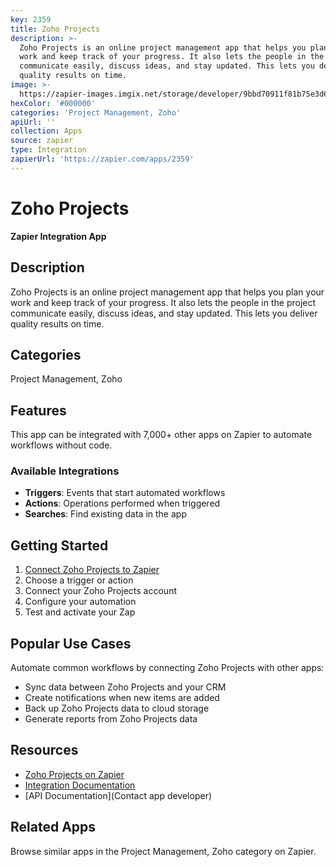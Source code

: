 ```yaml
---
key: 2359
title: Zoho Projects
description: >-
  Zoho Projects is an online project management app that helps you plan your
  work and keep track of your progress. It also lets the people in the project
  communicate easily, discuss ideas, and stay updated. This lets you deliver
  quality results on time.
image: >-
  https://zapier-images.imgix.net/storage/developer/9bbd70911f81b75e3d6788a0aea4b105.png?auto=format%2Ccompress&ixlib=python-3.0.0&q=50
hexColor: '#000000'
categories: 'Project Management, Zoho'
apiUrl: ''
collection: Apps
source: zapier
type: Integration
zapierUrl: 'https://zapier.com/apps/2359'
---
```

# Zoho Projects

**Zapier Integration App**

## Description

Zoho Projects is an online project management app that helps you plan your work and keep track of your progress. It also lets the people in the project communicate easily, discuss ideas, and stay updated. This lets you deliver quality results on time.

## Categories

Project Management, Zoho

## Features

This app can be integrated with 7,000+ other apps on Zapier to automate workflows without code.

### Available Integrations

- **Triggers**: Events that start automated workflows
- **Actions**: Operations performed when triggered
- **Searches**: Find existing data in the app

## Getting Started

1. [Connect Zoho Projects to Zapier](https://zapier.com/apps/2359)
2. Choose a trigger or action
3. Connect your Zoho Projects account
4. Configure your automation
5. Test and activate your Zap

## Popular Use Cases

Automate common workflows by connecting Zoho Projects with other apps:

- Sync data between Zoho Projects and your CRM
- Create notifications when new items are added
- Back up Zoho Projects data to cloud storage
- Generate reports from Zoho Projects data

## Resources

- [Zoho Projects on Zapier](https://zapier.com/apps/2359)
- [Integration Documentation](https://zapier.com/apps/2359/integrations)
- [API Documentation](Contact app developer)

## Related Apps

Browse similar apps in the Project Management, Zoho category on Zapier.
